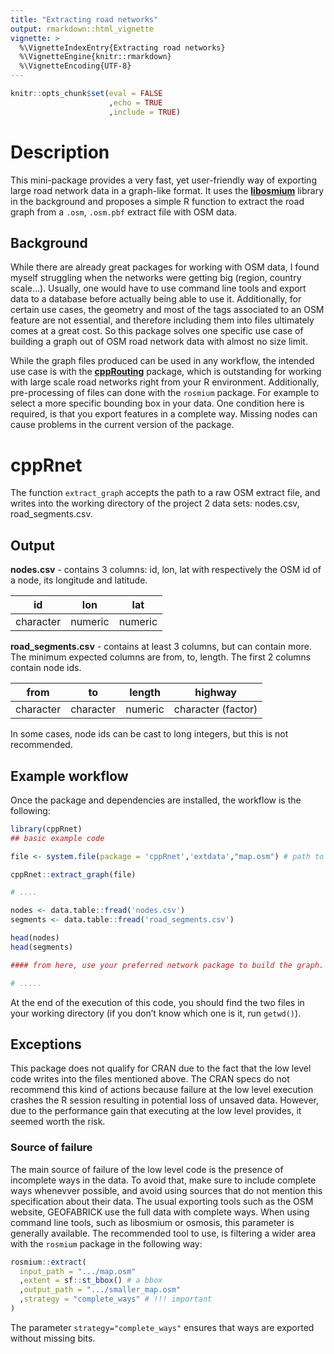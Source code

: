 ```yaml
---
title: "Extracting road networks"
output: rmarkdown::html_vignette
vignette: >
  %\VignetteIndexEntry{Extracting road networks}
  %\VignetteEngine{knitr::rmarkdown}
  %\VignetteEncoding{UTF-8}
---
```


```r

knitr::opts_chunk$set(eval = FALSE
                      ,echo = TRUE
                      ,include = TRUE)

```

# Description

This mini-package provides a very fast, yet user-friendly way of exporting large road network data in a graph-like format. It uses the [**libosmium**](https://osmcode.org/libosmium/index.html) library in the background and proposes a simple R function to extract the road graph from a `.osm`, `.osm.pbf` extract file with OSM data.

## Background

While there are already great packages for working with OSM data, I found myself struggling when the networks were getting big (region, country scale...). Usually, one would have to use command line tools and export data to a database before actually being able to use it. Additionally, for certain use cases, the geometry and most of the tags associated to an OSM feature are not essential, and therefore including them into files ultimately comes at a great cost. So this package solves one specific use case of building a graph out of OSM road network data with almost no size limit.

While the graph files produced can be used in any workflow, the intended use case is with the [**cppRouting**](https://github.com/vlarmet/cppRouting) package, which is outstanding for working with large scale road networks right from your R environment. Additionally, pre-processing of files can done with the `rosmium` package. For example to select a more specific bounding box in your data. One condition here is required, is that you export features in a complete way. Missing nodes can cause problems in the current version of the package.

# cppRnet

The function `extract_graph` accepts the path to a raw OSM extract file, and writes into the working directory of the project 2 data sets: nodes.csv, road_segments.csv.

## Output

**nodes.csv** - contains 3 columns: id, lon, lat with respectively the OSM id of a node, its longitude and latitude.

| id        | lon     | lat     |
|-----------|---------|---------|
| character | numeric | numeric |

**road_segments.csv** - contains at least 3 columns, but can contain more. The minimum expected columns are from, to, length. The first 2 columns contain node ids.

| from      | to        | length  | highway            |
|-----------|-----------|---------|--------------------|
| character | character | numeric | character (factor) |

In some cases, node ids can be cast to long integers, but this is not recommended.

## Example workflow

Once the package and dependencies are installed, the workflow is the following:

```r
library(cppRnet)
## basic example code

file <- system.file(package = 'cppRnet','extdata',"map.osm") # path to a local file 

cppRnet::extract_graph(file)

# .... 

nodes <- data.table::fread('nodes.csv')
segments <- data.table::fread('road_segments.csv')

head(nodes)
head(segments)

#### from here, use your preferred network package to build the graph.

# .....

```

At the end of the execution of this code, you should find the two files in your working directory (if you don't know which one is it, run `getwd()`).

## Exceptions

This package does not qualify for CRAN due to the fact that the low level code writes into the files mentioned above. The CRAN specs do not recommend this kind of actions because failure at the low level execution crashes the R session resulting in potential loss of unsaved data. However, due to the performance gain that executing at the low level provides, it seemed worth the risk. 

### Source of failure
The main source of failure of the low level code is the presence of incomplete ways in the data. To avoid that, make sure to include complete ways whenevver possible, and avoid using sources that do not mention this specification about their data. The usual exporting tools such as the OSM website, GEOFABRICK use the full data with complete ways. When using command line tools, such as libosmium or osmosis, this parameter is generally available. 
The recommended tool to use, is filtering a wider area with the `rosmium` package in the following way: 
```r
rosmium::extract(
  input_path = ".../map.osm"
  ,extent = sf::st_bbox() # a bbox
  ,output_path = ".../smaller_map.osm"
  ,strategy = "complete_ways" # !!! important
)
```
The parameter `strategy="complete_ways"` ensures that ways are exported without missing bits.




